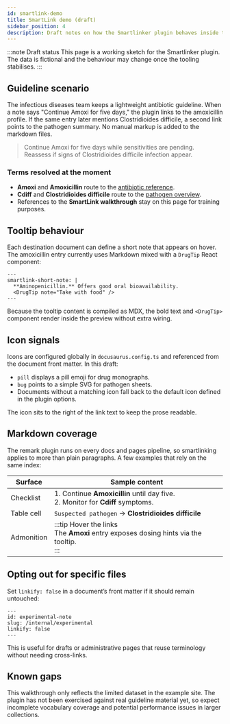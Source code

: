 ```yaml
---
id: smartlink-demo
title: SmartLink demo (draft)
sidebar_position: 4
description: Draft notes on how the Smartlinker plugin behaves inside the antibiotic guideline example.
---
```


:::note Draft status
This page is a working sketch for the Smartlinker plugin. The data is fictional and the behaviour may change once the tooling stabilises.
:::

## Guideline scenario

The infectious diseases team keeps a lightweight antibiotic guideline. When a note says "Continue Amoxi for five days," the plugin links to the amoxicillin profile. If the same entry later mentions Clostridioides difficile, a second link points to the pathogen summary. No manual markup is added to the markdown files.

> Continue Amoxi for five days while sensitivities are pending.  
> Reassess if signs of Clostridioides difficile infection appear.

### Terms resolved at the moment

- **Amoxi** and **Amoxicillin** route to the [antibiotic reference](/docs/antibiotics/amoxicillin).
- **Cdiff** and **Clostridioides difficile** route to the [pathogen overview](/docs/bacteria/cdiff).
- References to the **SmartLink walkthrough** stay on this page for training purposes.

## Tooltip behaviour

Each destination document can define a short note that appears on hover. The amoxicillin entry currently uses Markdown mixed with a `DrugTip` React component:

```mdx title="docs/linkify-test.mdx"
---
smartlink-short-note: |
  **Aminopenicillin.** Offers good oral bioavailability.
  <DrugTip note="Take with food" />
---
```

Because the tooltip content is compiled as MDX, the bold text and `<DrugTip>` component render inside the preview without extra wiring.

## Icon signals

Icons are configured globally in `docusaurus.config.ts` and referenced from the document front matter. In this draft:

- `pill` displays a pill emoji for drug monographs.
- `bug` points to a simple SVG for pathogen sheets.
- Documents without a matching icon fall back to the default icon defined in the plugin options.

The icon sits to the right of the link text to keep the prose readable.

## Markdown coverage

The remark plugin runs on every docs and pages pipeline, so smartlinking applies to more than plain paragraphs. A few examples that rely on the same index:

| Surface | Sample content |
| --- | --- |
| Checklist | 1. Continue **Amoxicillin** until day five. <br />2. Monitor for **Cdiff** symptoms. |
| Table cell | `Suspected pathogen` → **Clostridioides difficile** |
| Admonition | :::tip Hover the links<br />The **Amoxi** entry exposes dosing hints via the tooltip.<br />::: |

## Opting out for specific files

Set `linkify: false` in a document’s front matter if it should remain untouched:

```mdx
---
id: experimental-note
slug: /internal/experimental
linkify: false
---
```

This is useful for drafts or administrative pages that reuse terminology without needing cross-links.

## Known gaps

This walkthrough only reflects the limited dataset in the example site. The plugin has not been exercised against real guideline material yet, so expect incomplete vocabulary coverage and potential performance issues in larger collections.
